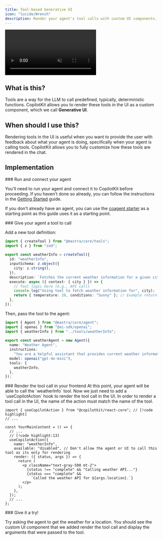 ```yaml
---
title: Tool-based Generative UI
icon: "lucide/Wrench"
description: Render your agent's tool calls with custom UI components.
---
```



<video
  src="/images/coagents/tool-based-gen-ui.mp4"
  className="rounded-lg shadow-xl"
  loop
  playsInline
  controls
  autoPlay
  muted
/>
<Callout>
  This video demonstrates the [implementation](#implementation) section applied
  to out [coagents starter
  project](https://github.com/CopilotKit/CopilotKit/tree/main/examples/coagents-starter-Mastra).
</Callout>

## What is this?

Tools are a way for the LLM to call predefined, typically, deterministic functions. CopilotKit allows you to render these tools in the UI
as a custom component, which we call **Generative UI**.

## When should I use this?

Rendering tools in the UI is useful when you want to provide the user with feedback about what your agent is doing, specifically
when your agent is calling tools. CopilotKit allows you to fully customize how these tools are rendered in the chat.

## Implementation

<Steps>
<Step>
### Run and connect your agent

You'll need to run your agent and connect it to CopilotKit before proceeding. If you haven't done so already,
you can follow the instructions in the [Getting Started](/mastra/quickstart/mastra) guide.

If you don't already have an agent, you can use the [coagent starter](https://github.com/CopilotKit/CopilotKit/tree/main/examples/coagents-starter-Mastra) as a starting point
as this guide uses it as a starting point.

</Step>
<Step>
### Give your agent a tool to call

Add a new tool definition:

```ts title="src/mastra/tools/weatherInfo.ts"
import { createTool } from "@mastra/core/tools";
import { z } from "zod";
 
export const weatherInfo = createTool({
  id: "weatherInfo",
  inputSchema: z.object({
    city: z.string(),
  }),
  description: `Fetches the current weather information for a given city`,
  execute: async ({ context: { city } }) => {
    // Tool logic here (e.g., API call)
    console.log("Using tool to fetch weather information for", city);
    return { temperature: 20, conditions: "Sunny" }; // Example return
  },
});
```

Then, pass the tool to the agent:

```ts title="src/mastra/agents/weatherAgent.ts"
import { Agent } from "@mastra/core/agent";
import { openai } from "@ai-sdk/openai";
import { weatherInfo } from "../tools/weatherInfo";
 
export const weatherAgent = new Agent({
  name: "Weather Agent",
  instructions:
    "You are a helpful assistant that provides current weather information. When asked about the weather, use the weather information tool to fetch the data.",
  model: openai("gpt-4o-mini"),
  tools: {
    weatherInfo,
  },
});
```
    
</Step>
<Step>
### Render the tool call in your frontend
At this point, your agent will be able to call the `weatherInfo` tool. Now 
we just need to add a `useCopilotAction` hook to render the tool call in
the UI.

<Callout type="info" title="Important">
  In order to render a tool call in the UI, the name of the action must match
  the name of the tool.
</Callout>

```tsx title="app/page.tsx"
import { useCopilotAction } from "@copilotkit/react-core"; // [!code highlight]
// ...

const YourMainContent = () => {
  // ...
  // [!code highlight:13]
  useCopilotAction({
    name: "weatherInfo",
    available: "disabled", // Don't allow the agent or UI to call this tool as its only for rendering
    render: ({ status, args }) => {
      return (
        <p className="text-gray-500 mt-2">
          {status !== "complete" && "Calling weather API..."}
          {status === "complete" &&
            `Called the weather API for ${args.location}.`}
        </p>
      );
    },
  });
  // ...
};
```

</Step>
<Step>
### Give it a try!

Try asking the agent to get the weather for a location. You should see the custom UI component that we added
render the tool call and display the arguments that were passed to the tool.

</Step>
</Steps> 
